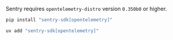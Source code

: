 <Alert>

Sentry requires `opentelemetry-distro` version `0.350b0` or higher.

</Alert>

```bash {tabTitle:pip}
pip install "sentry-sdk[opentelemetry]"
```
```bash {tabTitle:uv}
uv add "sentry-sdk[opentelemetry]"
```
